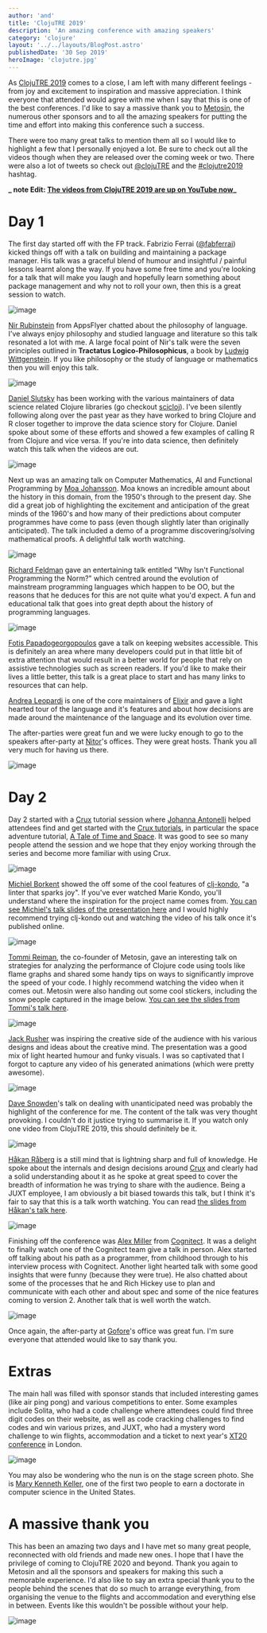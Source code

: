 ```yaml
---
author: 'and'
title: 'ClojuTRE 2019'
description: 'An amazing conference with amazing speakers'
category: 'clojure'
layout: '../../layouts/BlogPost.astro'
publishedDate: '30 Sep 2019'
heroImage: 'clojutre.jpg'
---
```



As [ClojuTRE 2019](https://clojutre.org/2019) comes to a close, I am
left with many different feelings - from joy and excitement to
inspiration and massive appreciation. I think everyone that attended
would agree with me when I say that this is one of the best conferences.
I'd like to say a massive thank you to
[Metosin](https://www.metosin.fi/en/), the numerous other sponsors and
to all the amazing speakers for putting the time and effort into making
this conference such a success.

There were too many great talks to mention them all so I would like to
highlight a few that I personally enjoyed a lot. Be sure to check out
all the videos though when they are released over the coming week or
two. There were also a lot of tweets so check out
[\@clojuTRE](https://twitter.com/clojuTRE) and the
[#clojutre2019](https://twitter.com/search?q=%23clojutre2019) hashtag.

**_ note
Edit: [The videos from ClojuTRE 2019 are up on YouTube
now](https://www.youtube.com/playlist?list=PLetHPRQvX4a-c3KDRTxxwGRmEMutL8Apf)_**

# Day 1

The first day started off with the FP track. Fabrizio Ferrai
([\@fabferrai](https://twitter.com/fabferrai)) kicked things off with a
talk on building and maintaining a package manager. His talk was a
graceful blend of humour and insightful / painful lessons learnt along
the way. If you have some free time and you're looking for a talk that
will make you laugh and hopefully learn something about package
management and why not to roll your own, then this is a great session to
watch.


<Image alt='image' src={ff} />

[Nir Rubinstein](https://twitter.com/nirrubinstein) from AppsFlyer
chatted about the philosophy of language. I've always enjoy philosophy
and studied language and literature so this talk resonated a lot with
me. A large focal point of Nir's talk were the seven principles outlined
in **Tractatus Logico-Philosophicus**, a book by [Ludwig
Wittgenstein](https://en.wikipedia.org/wiki/Ludwig_Wittgenstein). If you
like philosophy or the study of language or mathematics then you will
enjoy this talk.


<Image alt='image' src={nr} />

[Daniel Slutsky](https://twitter.com/daslu_) has been working with the
various maintainers of data science related Clojure libraries (go
checkout [scicloj](https://github.com/scicloj)). I've been silently
following along over the past year as they have worked to bring Clojure
and R closer together to improve the data science story for Clojure.
Daniel spoke about some of these efforts and showed a few examples of
calling R from Clojure and vice versa. If you're into data science, then
definitely watch this talk when the videos are out.


<Image alt='image' src={ds} />

Next up was an amazing talk on Computer Mathematics, AI and Functional
Programming by [Moa Johansson](https://twitter.com/BaraMoa). Moa knows
an incredible amount about the history in this domain, from the 1950's
through to the present day. She did a great job of highlighting the
excitement and anticipation of the great minds of the 1960's and how
many of their predictions about computer programmes have come to pass
(even though slightly later than originally anticipated). The talk
included a demo of a programme discovering/solving mathematical proofs.
A delightful talk worth watching.


<Image alt='image' src={mj} />

[Richard Feldman](https://twitter.com/rtfeldman) gave an entertaining
talk entitled \"Why Isn't Functional Programming the Norm?\" which
centred around the evolution of mainstream programming languages which
happen to be OO, but the reasons that he deduces for this are not quite
what you'd expect. A fun and educational talk that goes into great depth
about the history of programming languages.


<Image alt='image' src={rf} />

[Fotis Papadogeorgopoulos](https://twitter.com/isfotis) gave a talk on
keeping websites accessible. This is definitely an area where many
developers could put in that little bit of extra attention that would
result in a better world for people that rely on assistive technologies
such as screen readers. If you'd like to make their lives a little
better, this talk is a great place to start and has many links to
resources that can help.

[Andrea Leopardi](https://twitter.com/whatyouhide) is one of the core
maintainers of [Elixir](https://elixir-lang.org/) and gave a light
hearted tour of the language and it's features and about how decisions
are made around the maintenance of the language and its evolution over
time.

The after-parties were great fun and we were lucky enough to go to the
speakers after-party at [Nitor](https://www.nitor.com/en)\'s offices.
They were great hosts. Thank you all very much for having us there.


<Image alt='image' src={bs} />

# Day 2

Day 2 started with a [Crux](https://juxt.pro/crux) tutorial session
where [Johanna Antonelli](https://twitter.com/JohannaAntone10) helped
attendees find and get started with the [Crux
tutorials](https://juxt.pro/crux/tutorial), in particular the space
adventure tutorial, [A Tale of Time and
Space](https://juxt.pro/blog/posts/crux-tutorial-setup.html). It was
good to see so many people attend the session and we hope that they
enjoy working through the series and become more familiar with using
Crux.


<Image alt='image' src={cs} />

[Michiel Borkent](https://twitter.com/borkdude) showed the off some of
the cool features of [clj-kondo](https://github.com/borkdude/clj-kondo),
\"a linter that sparks joy\". If you've ever watched Marie Kondo, you'll
understand where the inspiration for the project name comes from. [You
can see Michiel's talk slides of the presentation
here](https://speakerdeck.com/borkdude/clj-kondo-a-linter-for-clojure-code-that-sparks-joy-at-clojutre-2019)
and I would highly recommend trying clj-kondo out and watching the video
of his talk once it's published online.


<Image alt='image' src={mb} />

[Tommi Reiman](https://twitter.com/ikitommi), the co-founder of Metosin,
gave an interesting talk on strategies for analyzing the performance of
Clojure code using tools like flame graphs and shared some handy tips on
ways to significantly improve the speed of your code. I highly recommend
watching the video when it comes out. Metosin were also handing out some
cool stickers, including the snow people captured in the image below.
[You can see the slides from Tommi's talk
here](https://www.slideshare.net/metosin/naked-performance-with-clojure).


<Image alt='image' src={tr} />

[Jack Rusher](https://twitter.com/jackrusher) was inspiring the creative
side of the audience with his various designs and ideas about the
creative mind. The presentation was a good mix of light hearted humour
and funky visuals. I was so captivated that I forgot to capture any
video of his generated animations (which were pretty awesome).


<Image alt='image' src={jr} />

[Dave Snowden](https://twitter.com/snowded)\'s talk on dealing with
unanticipated need was probably the highlight of the conference for me.
The content of the talk was very thought provoking. I couldn't do it
justice trying to summarise it. If you watch only one video from
ClojuTRE 2019, this should definitely be it.


<Image alt='image' src={ds2} />

[Håkan Råberg](https://github.com/hraberg) is a still mind that is
lightning sharp and full of knowledge. He spoke about the internals and
design decisions around [Crux](https://juxt.pro/crux/index.html) and
clearly had a solid understanding about it as he spoke at great speed to
cover the breadth of information he was trying to share with the
audience. Being a JUXT employee, I am obviously a bit biased towards
this talk, but I think it's fair to say that this is a talk worth
watching. You can read [the slides from Håkan's talk
here](https://juxt-resources.netlify.app/pdf/hakan-raberg-the-design-and-implementation-of-a-bitemporal-dbms.pdf).


<Image alt='image' src={hr} />

Finishing off the conference was [Alex
Miller](https://twitter.com/puredanger) from
[Cognitect](https://www.cognitect.com/). It was a delight to finally
watch one of the Cognitect team give a talk in person. Alex started off
talking about his path as a programmer, from childhood through to his
interview process with Cognitect. Another light hearted talk with some
good insights that were funny (because they were true). He also chatted
about some of the processes that he and Rich Hickey use to plan and
communicate with each other and about spec and some of the nice features
coming to version 2. Another talk that is well worth the watch.


<Image alt='image' src={am} />

Once again, the after-party at [Gofore](https://gofore.com/en/home/)\'s
office was great fun. I'm sure everyone that attended would like to say
thank you.

# Extras

The main hall was filled with sponsor stands that included interesting
games (like air ping pong) and various competitions to enter. Some
examples include Solita, who had a code challenge where attendees could
find three digit codes on their website, as well as code cracking
challenges to find codes and win various prizes, and JUXT, who had a
mystery word challenge to win flights, accommodation and a ticket to
next year's [XT20 conference](https://xt20.tech/) in London.


<Image alt='image' src={cj} />

You may also be wondering who the nun is on the stage screen photo. She
is [Mary Kenneth
Keller](https://en.wikipedia.org/wiki/Mary_Kenneth_Keller), one of the
first two people to earn a doctorate in computer science in the United
States.

# A massive thank you

This has been an amazing two days and I have met so many great people,
reconnected with old friends and made new ones. I hope that I have the
privilege of coming to ClojuTRE 2020 and beyond. Thank you again to
Metosin and all the sponsors and speakers for making this such a
memorable experience. I'd also like to say an extra special thank you to
the people behind the scenes that do so much to arrange everything, from
organising the venue to the flights and accommodation and everything
else in between. Events like this wouldn't be possible without your
help.


<Image alt='image' src={sol} />
